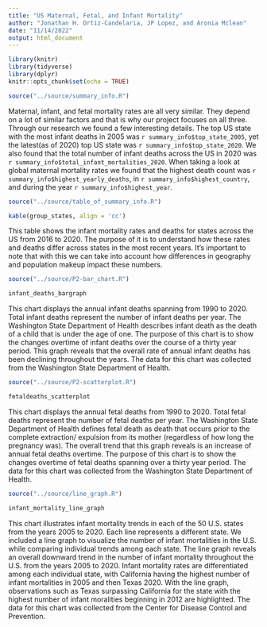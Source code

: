 ```yaml
---
title: "US Maternal, Fetal, and Infant Mortality"
author: "Jonathan H. Ortiz-Candelaria, JP Lopez, and Aronia Mclean"
date: "11/14/2022"
output: html_document
---
```


```r
library(knitr)
library(tidyverse)
library(dplyr)
knitr::opts_chunk$set(echo = TRUE)
```

<!-- Dynamic Paragraph -->
<!-- Source variables -->
```r
source("../source/summary_info.R")
```

<!-- Write Paragraph -->
Maternal, infant, and fetal mortality rates are all very similar. They depend on a lot of similar factors and that is why our project focuses on all three. Through our research we found a few interesting details. The top US state with the most infant deaths in 2005 was `r summary_info$top_state_2005`, yet the latest(as of 2020) top US state was `r summary_info$top_state_2020`. We also found that the total number of infant deaths across the US in 2020 was `r summary_info$total_infant_mortalities_2020`. When taking a look at global maternal mortality rates we found that the highest death count was `r summary_info$highest_yearly_deaths`, in `r summary_info$highest_country`, and during the year `r summary_info$highest_year`.

<!-- Table -->
<!-- Source table -->
```r
source("../source/table_of_summary_info.R")
```

<!-- Render table -->
```r
kable(group_states, align = 'cc')
```

<!-- Short description -->
This table shows the infant mortality rates and deaths for states across the US from 2016 to 2020. The purpose of it is to understand how these rates and deaths differ across states in the most recent years. It's important to note that with this we can take into account how differences in geography and population makeup impact these numbers.

<!-- Three charts -->
<!-- Source chart 1 -->
```r
source("../source/P2-bar_chart.R")
```
<!-- Render chart 1 -->
```r
infant_deaths_bargraph
```

<!-- Short description of chart 1 -->
This chart displays the annual infant deaths spanning from 1990 to 2020. Total infant deaths represent the number of infant deaths per year. The Washington State Department of Health describes infant death as the death of a child that is under the age of one. The purpose of this chart is to show the changes overtime of infant deaths over the course of a thirty year period. This graph reveals that the overall rate of annual infant deaths has been declining throughout the years. The data for this chart was collected from the Washington State Department of Health.

<!-- Source chart 2 -->
```r
source("../source/P2-scatterplot.R")
```
<!-- Render chart 2 -->
```r
fetaldeaths_scatterplot
```

 <!-- Short description of chart 2 -->
This chart displays the annual fetal deaths from 1990 to 2020. Total fetal deaths represent the number of fetal deaths per year. The Washington State Department of Health defines fetal death as death that occurs prior to the complete extraction/ expulsion from its mother (regardless of how long the pregnancy was). The overall trend that this graph reveals is an increase of annual fetal deaths overtime. The purpose of this chart is to show the changes overtime of fetal deaths spanning over a thirty year period. The data for this chart was collected from the Washington State Department of Health.

<!-- Source chart 3 -->
```r
source("../source/line_graph.R")
```
<!-- Render chart 3 -->
```r
infant_mortality_line_graph
```

<!-- Short description of chart 3 -->
This chart illustrates infant mortality trends in each of the 50 U.S. states from the years 2005 to 2020. Each line represents a different state. We included a line graph to visualize the number of infant mortalities in the U.S. while comparing individual trends among each state. The line graph reveals an overall downward trend in the number of infant mortality throughout the U.S. from the years 2005 to 2020. Infant mortality rates are differentiated among each individual state, with California having the highest number of infant mortalities in 2005 and then Texas 2020. With the line graph, observations such as Texas surpassing California for the state with the highest number of infant moralities beginning in 2012 are highlighted. The data for this chart was collected from the Center for Disease Control and Prevention. 
